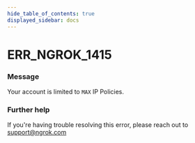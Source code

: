 ```yaml
---
hide_table_of_contents: true
displayed_sidebar: docs
---
```



# ERR_NGROK_1415

### Message

Your account is limited to `MAX` IP Policies.

### Further help

If you're having trouble resolving this error, please reach out to [support@ngrok.com](mailto:support@ngrok.com?subject=Help%20with%20ERR_NGROK_1415)

<ErrorDetails error="err_ngrok_1415" />
